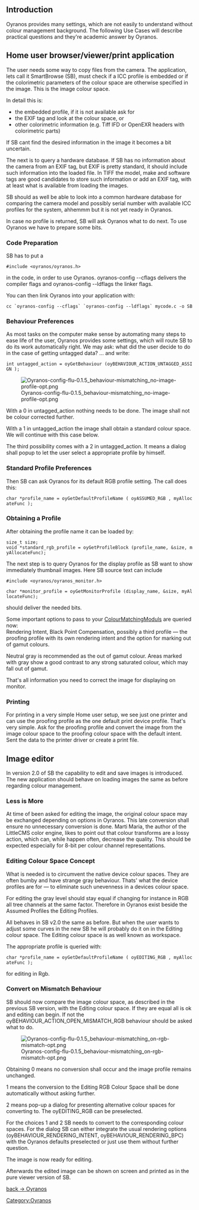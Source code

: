 == Introduction ==
Oyranos provides many settings, which are not easily to understand without colour management background. The following Use Cases will describe practical questions and they're academic answer by Oyranos.

== Home user browser/viewer/print application ==
The user needs some way to copy files from the camera. The application, lets call it SmartBrowse (SB), must check if a ICC profile is embedded or if the colorimetric parameters of the colour space are otherwise specified in the image. This is the image colour space.

In detail this is:
* the embedded profile, if it is not available ask for
* the EXIF tag and look at the colour space, or
* other colorimetric information (e.g. Tiff IFD or OpenEXR headers with colorimetric parts)

If SB cant find the desired information in the image it becomes a bit uncertain.

The next is to query a hardware database. If SB has no information about the camera from an EXIF tag, but EXIF is pretty standard, it should include such information into the loaded file. In TIFF the model, make and software tags are good candidates to store such information or add an EXIF tag, with at least what is available from loading the images.

SB should as well be able to look into a common hardware database for comparing the camera model and possibly serial number with available ICC profiles for the system, ahhemmm but it is not yet ready in Oyranos.

In case no profile is returned, SB will ask Oyranos what to do next. To use Oyranos we have to prepare some bits.

=== Code Preparation ===
SB has to put a 
 #include <oyranos/oyranos.h>
in the code, in order to use Oyranos. oyranos-config --cflags delivers the compiler flags and oyranos-config --ldflags the linker flags.

You can then link Oyranos into your application with:
 cc `oyranos-config --cflags` `oyranos-config --ldflags` mycode.c -o SB

=== Behaviour Preferences ===
As most tasks on the computer make sense by automating many steps to ease life of the user, Oyranos provides some settings, which will route SB to do its work automatically right. We may ask: what did the user decide to do in the case of getting untagged data? ... and write:

 int untagged_action = oyGetBehaviour (oyBEHAVIOUR_ACTION_UNTAGGED_ASSIGN );

[[Image:Oyranos-config-flu-0.1.5 behaviour-mismatching no-image-profile-opt.png]]

With a 0 in untagged_action nothing needs to be done. The image shall not be colour corrected further.

With a 1 in untagged_action the image shall obtain a standard colour space. We will continue with this case below.

The third possibility comes with a 2 in untagged_action. It means a dialog shall popup to let the user select a appropriate profile by himself.

=== Standard Profile Preferences ===
Then SB can ask Oyranos for its default RGB profile setting. The call does this:

 char *profile_name = oyGetDefaultProfileName ( oyASSUMED_RGB , myAllocateFunc );


=== Obtaining a Profile ===
After obtaining the profile name it can be loaded by:

 size_t size;
 void *standard_rgb_profile = oyGetProfileBlock (profile_name, &size, myAllocateFunc);


The next step is to query Oyranos for the display profile as SB want to show immediately thumbnail images. Here SB source text can include 
 #include <oyranos/oyranos_monitor.h>

 char *monitor_profile = oyGetMonitorProfile (display_name, &size, myAllocateFunc);

should deliver the needed bits.

Some important options to pass to your [[ColourMatchingModuls]] are queried now:<br>
Rendering Intent, Black Point Compensation, possibly a third profile — the proofing profile with its own rendering intent and the option for marking out of gamut colours.

Neutral gray is recommended as the out of gamut colour. Areas marked with gray show a good contrast to any strong saturated colour, which may fall out of gamut.

That's all information you need to correct the image for displaying on monitor.

=== Printing ===
For printing in a very simple Home user setup, we see just one printer and can use the proofing profile as the one default print device profile. That's very simple. Ask for the proofing profile and convert the image from the image colour space to the proofing colour space with the default intent. Sent the data to the printer driver or create a print file.

== Image editor ==
In version 2.0 of SB the capability to edit and save images is introduced. The new application should behave on loading images the same as before regarding colour management. 

=== Less is More ===
At time of been asked for editing the image, the original colour space may be exchanged depending on options in Oyranos. This late conversion shall ensure no unnecessary conversion is done. Marti Maria, the author of the LittleCMS color engine, likes to point out that colour transforms are a lossy action, which can, while happen often, decrease the quality. This should be expected especially for 8-bit per colour channel representations.

=== Editing Colour Space Concept ===
What is needed is to circumvent the native device colour spaces. They are often bumby and have strange gray behaviour. Thats' what the device profiles are for — to eliminate such unevenness in a devices colour space.

For editing the gray level should stay equal if changing for instance in RGB all tree channels at the same factor. Therefore in Oyranos exist beside the Assumed Profiles the Editing Profiles.

All behaves in SB v2.0 the same as before. But when the user wants to adjust some curves in the new SB he will probably do it on in the Editing colour space. The Editing colour space is as well known as workspace.

The appropriate profile is queried with:
 char *profile_name = oyGetDefaultProfileName ( oyEDITING_RGB , myAllocateFunc );
for editing in Rgb.

=== Convert on Mismatch Behaviour ===

SB should now compare the image colour space, as described in the previous SB version, with the Editing colour space. If they are equal all is ok and editing can begin. If not the oyBEHAVIOUR_ACTION_OPEN_MISMATCH_RGB behaviour should be asked what to do.

[[Image:Oyranos-config-flu-0.1.5 behaviour-mismatching on-rgb-mismatch-opt.png]]

Obtaining 0 means no conversion shall occur and the image profile remains unchanged.

1 means the conversion to the Editing RGB Colour Space shall be done automatically without asking further.

2 means pop-up a dialog for presenting alternative colour spaces for converting to. The oyEDITING_RGB can be preselected.

For the choices 1 and 2 SB needs to convert to the corresponding colour spaces. For the dialog SB can either integrate the usual rendering options (oyBEHAVIOUR_RENDERING_INTENT, oyBEHAVIOUR_RENDERING_BPC) with the Oyranos defaults preselected or just use them without further question.

The image is now ready for editing.

Afterwards the edited image can be shown on screen and printed as in the pure viewer version of SB.

[[Oyranos|back -> Oyranos]]
[[Category:Oyranos]]